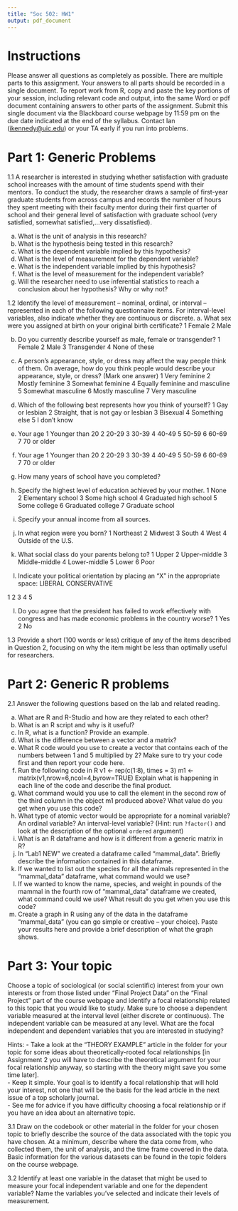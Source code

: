 ```yaml
---
title: "Soc 502: HW1"
output: pdf_document
---
```


# Instructions
Please answer all questions as completely as possible. There are multiple parts to this assignment. Your answers to all parts should be recorded in a single document. To report work from R, copy and paste the key portions of your session, including relevant code and output, into the same Word or pdf document containing answers to other parts of the assignment. Submit this single document via the Blackboard course webpage by 11:59 pm on the due date indicated at the end of the syllabus. Contact Ian ([ikennedy@uic.edu](ikennedy@uic.edu)) or your TA early if you run into problems. 

# Part 1: Generic Problems

1.1 A researcher is interested in studying whether satisfaction with graduate school increases with the amount of time students
spend with their mentors. To conduct the study, the researcher draws a sample of first-year graduate students from across
campus and records the number of hours they spent meeting with their faculty mentor during their first quarter of school
and their general level of satisfaction with graduate school (very satisfied, somewhat satisfied,...very dissatisfied).

a. What is the unit of analysis in this research?
b. What is the hypothesis being tested in this research?
c. What is the dependent variable implied by this hypothesis?
d. What is the level of measurement for the dependent variable?
e. What is the independent variable implied by this hypothesis?
f. What is the level of measurement for the independent variable?
g. Will the researcher need to use inferential statistics to reach a conclusion about her hypothesis? Why or why not?

1.2 Identify the level of measurement – nominal, ordinal, or interval – represented in each of the following questionnaire items.
For interval-level variables, also indicate whether they are continuous or discrete.
a. What sex were you assigned at birth on your original
birth certificate?
1 Female
2 Male

b. Do you currently describe yourself as male, female
or transgender?
1 Female
2 Male
3 Transgender
4 None of these

c. A person’s appearance, style, or dress may affect the
way people think of them. On average, how do you
think people would describe your appearance, style,
or dress? (Mark one answer)
1 Very feminine
2 Mostly feminine
3 Somewhat feminine
4 Equally feminine and masculine
5 Somewhat masculine
6 Mostly masculine
7 Very masculine

d. Which of the following best represents how you
think of yourself?
1 Gay or lesbian
2 Straight, that is not gay or lesbian
3 Bisexual
4 Something else
5 I don’t know

e. Your age
1 Younger than 20
2 20-29
3 30-39
4 40-49
5 50-59
6 60-69
7 70 or older

e. Your age
1 Younger than 20
2 20-29
3 30-39
4 40-49
5 50-59
6 60-69
7 70 or older
f. How many years of school have you completed?

g. Specify the highest level of education achieved by
your mother.
1 None
2 Elementary school
3 Some high school
4 Graduated high school
5 Some college
6 Graduated college
7 Graduate school
h. Specify your annual income from all sources.

i. In what region were you born?
1 Northeast
2 Midwest
3 South
4 West
4 Outside of the U.S.

j. What social class do your parents belong to?
1 Upper 
2 Upper-middle
3 Middle-middle 
4 Lower-middle
5 Lower 
6 Poor

k. Indicate your political orientation by placing an “X” in the appropriate space:
LIBERAL CONSERVATIVE

1 2 3 4 5

l. Do you agree that the president has failed to work effectively with congress and has made economic problems in the
country worse?
1 Yes
2 No

1.3 Provide a short (100 words or less) critique of any of the items described in Question 2, focusing on why the item might be
less than optimally useful for researchers.

# Part 2: Generic R problems
2.1 Answer the following questions based on the lab and related reading.  

a. What are R and R-Studio and how are they related to each other?
b. What is an R script and why is it useful?
c. In R, what is a function? Provide an example.
d. What is the difference between a vector and a matrix?
e. What R code would you use to create a vector that contains each of the numbers between 1 and 5 multiplied by 2? Make
sure to try your code first and then report your code here.
f. Run the following code in R
v1 <- rep(c(1:8), times = 3)
m1 <- matrix(v1,nrow=6,ncol=4,byrow=TRUE)
Explain what is happening in each line of the code and describe the final product.
g. What command would you use to call the element in the second row of the third column in the object m1 produced above?
What value do you get when you use this code?
h. What type of atomic vector would be appropriate for a nominal variable? An ordinal variable? An interval-level variable?
(Hint: run `?factor()` and look at the description of the optional `ordered` argument)
i. What is an R dataframe and how is it different from a generic matrix in R?
j. In “Lab1 NEW” we created a dataframe called “mammal_data”. Briefly describe the information contained in this
dataframe.
k. If we wanted to list out the species for all the animals represented in the “mammal_data” dataframe, what command
would we use?
l. If we wanted to know the name, species, and weight in pounds of the mammal in the fourth row of “mammal_data”
dataframe we created, what command could we use? What result do you get when you use this code?
m. Create a graph in R using any of the data in the dataframe “mammal_data” (you can go simple or creative – your choice).
Paste your results here and provide a brief description of what the graph shows.

# Part 3: Your topic  
Choose a topic of sociological (or social scientific) interest from your own interests or from those listed under “Final Project Data” on the "Final Project" part of the course webpage and identify a focal relationship related to this topic that
you would like to study. Make sure to choose a dependent variable measured at the interval level (either discrete or continuous).
The independent variable can be measured at any level. What are the focal independent and dependent variables that you are
interested in studying?  
  
Hints:
- Take a look at the “THEORY EXAMPLE” article in the folder for your topic for some ideas about theoretically-rooted focal relationships [in Assignment 2 you will have to describe the theoretical argument for your focal relationship anyway, so starting with the theory might save you some time later].  
- Keep it simple. Your goal is to identify a focal relationship that will hold your interest, not one that will be the basis for the lead article in the next issue of a top scholarly journal.  
- See me for advice if you have difficulty choosing a focal relationship or if you have an idea about an alternative topic.  
  
  
3.1 Draw on the codebook or other material in the folder for your chosen topic to briefly describe the source of the data associated
with the topic you have chosen. At a minimum, describe where the data come from, who collected them, the unit of analysis,
and the time frame covered in the data. Basic information for the various datasets can be found in the topic folders on the
course webpage.  
  
3.2 Identify at least one variable in the dataset that might be used to measure your focal independent variable and one for the
dependent variable? Name the variables you’ve selected and indicate their levels of measurement.  